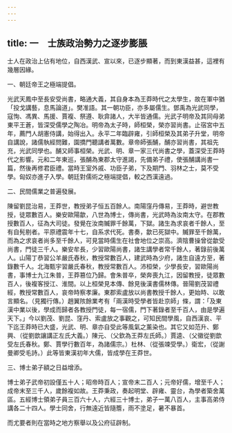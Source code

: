 ```yaml
---
---
---
```

title: 一　士族政治勢力之逐步膨脹
---




士人在政治上佔有地位，自西漢武、宣以來，已逐步顯著，而到東漢益甚，這裡有幾層因緣。

一、朝廷帝王之極端提倡。

光武天鳳中至長安受尚書，略通大義，其自身本為王莽時代之太學生，故在軍中猶「投戈講藝，息馬論道」。樊准語。其一朝功臣，亦多屬儒生。鄧禹為光武同學，寇恂、馮異、馬援、賈複、祭遵、耿弇諸人，大半皆通儒。光武子明帝及其同母弟東平王蒼，皆深受儒學之陶冶。明帝為太子時，師桓榮，榮亦習尚書。止宿宮中五年，薦門人胡憲侍講，始得出入。永平二年臨辟雍，引師桓榮及其弟子升堂，明帝自講說，諸儒執經問難，園撟門聽講者萬數。章帝師張酺，酺亦習尚書，其祖先充，光武同學也。酺又師事桓榮。光武、明、章一家三代尚書之學，蓋深受王莽時代之影響。元和二年東巡，張酺為東郡太守進謁，先備弟子禮，使張酺講尚書一篇，然後再修君臣禮。當時王室外戚、功臣子弟，下及期門、羽林之士，莫不受學。匈奴亦進子入學。朝廷對儒術之極端提倡，較之西漢遠過。

二、民間儒業之普遍發展。

陳留劉昆治易，王莽世，教授弟子恒五百餘人。南陽窪丹傳易，王莽時，避世教授，徒眾數百人。樂安歐陽歙，八世為博士，傳尚書，光武時為汝南太守。在郡教授數百人，征為大司徒。發覺在汝南贓罪千餘萬，下獄。諸生為求哀者千餘人，至有自髡剔者。平原禮震年十七，自系求代死。書奏，歙已死獄中。贓罪至千餘萬，而為之求哀者尚多至千餘人，可見當時儒生在社會地位之崇高。濟陰曹操曾從歙受尚書，門徒三千人。樂安牟長，少習歐陽尚書，諸生講學者常千餘人，著錄前後萬人。山陽丁恭習公羊嚴氏舂秋，教授常數百人，建武時為少府，諸生自遠方至，著錄數千人。北海甄宇習嚴氏春秋，教授常數百人。沛桓榮，少學長安，習歐陽尚書，事博士九江朱普，王莽篡位乃歸。會朱普卒，榮奔喪九江，因留教授，徒眾數百人，後複客授江、淮間。以上桓榮見本傳、餘見後漢書儒林傳。晉陽劉茂習禮經，教授常數百人，哀帝時察孝廉。東郡索盧放以尚書教授千餘人，更始時、以敢言顯名。（見獨行傳。）趙翼陔餘業考有「兩漢時受學者皆赴京師」條，謂：「及東漢中業以後，學成而歸者各教授門徒，每一宿儒，門下著錄者至千百人，由是學遍天下。」今以劉茂、劉昆、窪丹、索盧放之事觀之，可知民間學風，自西漢哀、平下迄王莽時已大盛，光武、明、章亦自受此等風氣之薰染也。其它又如范升、鄭興、（從劉歆讓講正左氏大義。）陳元、（父欽為王莽左氏師。）賈逵、（父徽從劉歆受左氏春秋。鄭、賈學行數百年，為諸儒宗。）杜林、（從張竦受學。）衛宏，（從謝曼卿受毛詩。）此等皆東漢初年大儒，皆成學在王莽世。

三、博士弟子額之日益增添。

博士弟子武帝初設僅五十人；昭帝時百人；宣帝末二百人；元帝好儒，增至千人；成帝末至三千人，歲餘複如故。王莽秉政，奏起明堂、辟雍、靈台，為學者築舍萬區。五經博士領弟子員三百六十人，六經三十博士，弟子一萬八百人，主事高弟侍講各二十四人。學士同舍，行無遠近皆隨簷，雨不塗足，暑不暴首。

而尤要者則在當時之地方察舉以及公府征辟制。